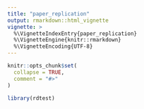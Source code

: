 ```yaml
---
title: "paper_replication"
output: rmarkdown::html_vignette
vignette: >
  %\VignetteIndexEntry{paper_replication}
  %\VignetteEngine{knitr::rmarkdown}
  %\VignetteEncoding{UTF-8}
---
```


```r
knitr::opts_chunk$set(
  collapse = TRUE,
  comment = "#>"
)
```

```r
library(rdtest)
```
